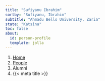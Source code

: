```yaml
---
title: "Sufiyanu Ibrahim"
sortby: "Sufiyanu, Ibrahim"
subtitle: "Ahmadu Bello University, Zaria"
state: "Katsina"
toc: false
about:
  id: person-profile
  template: jolla
---
```


```{=html}
<nav aria-label="breadcrumb">
  <ol class="breadcrumb">
    <li class="breadcrumb-item"><a href="../../index.html">Home</a></li>
    <li class="breadcrumb-item"><a href="../../people.html">People</a></li>
    <li class="breadcrumb-item active">Alumni</li>
    <li class="breadcrumb-item active" aria-current="page">{{< meta title >}}</li>
  </ol>
</nav>
```

 <!-- :::{#person-profile}
## Semesters
#- Fall 2020, *Research Assistant*
- Spring 2021, *Research Assistant*

## Education

**University of Kansas** | Lawrence, KS, USA<br />
Psychology Major
::: -->



